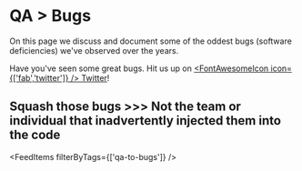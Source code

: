 # QA > Bugs

On this page we discuss and document some of the oddest bugs (software deficiencies) we've observed over the years.

Have you've seen some great bugs. Hit us up on [<FontAwesomeIcon icon={['fab','twitter']} /> Twitter](https://twitter.com/gxwheel152)!

## Squash those bugs >>> Not the team or individual that inadvertently injected them into the code

<FeedItems filterByTags={['qa-to-bugs']} />
